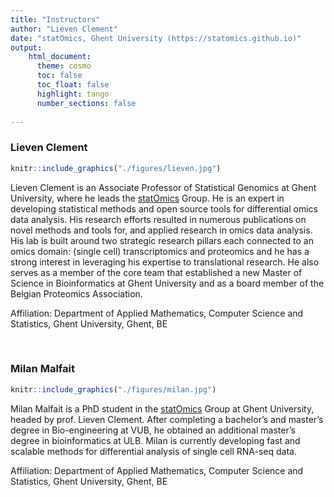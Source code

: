 ```yaml
---
title: "Instructors"  
author: "Lieven Clement"
date: "statOmics, Ghent University (https://statomics.github.io)"
output:
    html_document:
      theme: cosmo
      toc: false
      toc_float: false
      highlight: tango
      number_sections: false
      
---
```


### Lieven Clement

```r
knitr::include_graphics("./figures/lieven.jpg")
```

Lieven Clement is an Associate Professor of Statistical Genomics at Ghent University, where he leads the [statOmics](https://statomics.github.io/) Group. He is an expert in developing statistical methods and open source tools for differential omics data analysis. His research efforts resulted in numerous publications on novel methods and tools for, and applied research in omics data analysis. His lab is built around two strategic research pillars each connected to an omics domain: (single cell) transcriptomics and proteomics and he has a strong interest in leveraging his expertise to translational research. He also serves as a member of the core team that established a new Master of Science in Bioinformatics at Ghent University and as a board member of the Belgian Proteomics Association.

Affiliation: Department of Applied Mathematics, Computer Science and Statistics, Ghent University, Ghent, BE

$$
\quad
$$

### Milan Malfait

```r
knitr::include_graphics("./figures/milan.jpg")
```

Milan Malfait is a PhD student in the [statOmics](https://statomics.github.io/) Group at Ghent University, headed by prof. Lieven Clement.
After completing a bachelor's and master's degree in Bio-engineering at VUB, he obtained an additional master's degree in bioinformatics at ULB. Milan is currently developing fast and scalable methods for differential analysis of single cell RNA-seq data. 

Affiliation: Department of Applied Mathematics, Computer Science and Statistics, Ghent University, Ghent, BE
